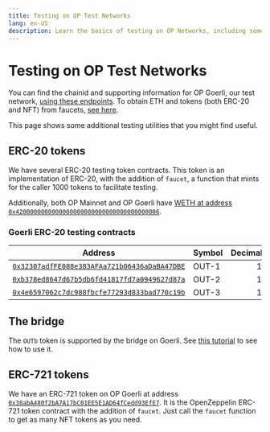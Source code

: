 ```yaml
---
title: Testing on OP Test Networks
lang: en-US
description: Learn the basics of testing on OP Networks, including some additional testing utilities.
---
```


# Testing on OP Test Networks

You can find the chainid and supporting information for OP Goerli, our test network, [using these endpoints](/op-networks).
To obtain ETH and tokens (both ERC-20 and NFT) from faucets, [see here](/tools/faucets).

This page shows some additional testing utilities that you might find useful.

## ERC-20 tokens

We have several ERC-20 testing token contracts.
This token is an implementation of ERC-20, with the addition of `faucet`, a function that mints for the caller 1000 tokens to facilitate testing.

Additionally, both OP Mainnet and OP Goerli have [WETH at address `0x4200000000000000000000000000000000000006`](https://help.optimism.io/hc/en-us/articles/4417948883611-What-is-ETH-WETH-How-do-they-interact-).

### Goerli ERC-20 testing contracts

| Address | Symbol | Decimals |
| - | - | -: |
| [`0x32307adfFE088e383AFAa721b06436aDaBA47DBE`](https://goerli-explorer.optimism.io/address/0x32307adfFE088e383AFAa721b06436aDaBA47DBE) | OUT-1 | 18 |
| [`0xb378ed8647d67b5db6fd41817fd7a0949627d87a`](https://goerli-explorer.optimism.io/address/0xb378eD8647D67b5dB6fD41817fd7a0949627D87a/) | OUT-2 | 18 |
| [`0x4e6597062c7dc988fbcfe77293d833bad770c19b`](https://goerli-explorer.optimism.io/address/0x4E6597062c7DC988FBcFE77293D833bAD770C19b) | OUT-3 | 18 |

## The bridge

The `OUTb` token is supported by the bridge on Goerli.
See [this tutorial](/dapp-developers/bridging/cross-dom-bridge-erc20) to see how to use it.

## ERC-721 tokens

We have an ERC-721 token on OP Goerli at address [`0x38abA480f2bA7A17bC01EE5E1AD64fCedd93EfE7`](https://goerli-explorer.optimism.io/address/0x38abA480f2bA7A17bC01EE5E1AD64fCedd93EfE7).
It is the OpenZeppelin ERC-721 token contract with the addition of `faucet`.
Just call the `faucet` function to get as many NFT tokens as you need.
